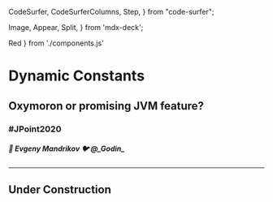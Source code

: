   CodeSurfer,
  CodeSurferColumns,
  Step,
} from "code-surfer";


<!--
-->

  Image,
  Appear,
  Split,
} from 'mdx-deck';

  Red
} from './components.js'


# Dynamic Constants

## <Red>Oxymoron or promising JVM feature?</Red>

### #JPoint2020

##### 👋 Evgeny Mandrikov 🐦 @\_Godin\_

---

## Under Construction
